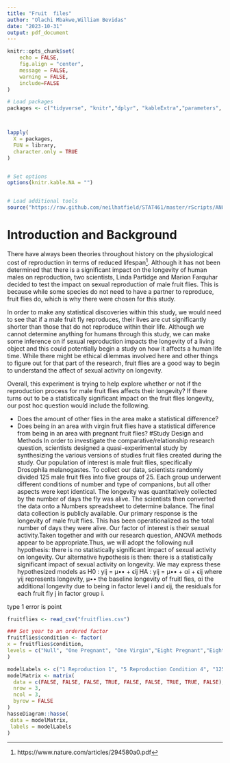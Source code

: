 ```yaml
---
title: "Fruit  files"
author: "Olachi Mbakwe,William Bevidas"
date: "2023-10-31"
output: pdf_document
---
```


```r

knitr::opts_chunk$set(
	echo = FALSE,
	fig.align = "center",
	message = FALSE,
	warning = FALSE,
	include=FALSE
)

```



```r

# Load packages
packages <- c("tidyverse", "knitr","dplyr", "kableExtra","parameters", "emmeans", "DescTools","dunn.test")



lapply(
  X = packages,
  FUN = library,
  character.only = TRUE
)


# Set options
options(knitr.kable.NA = "")


# Load additional tools
source("https://raw.github.com/neilhatfield/STAT461/master/rScripts/ANOVATools.R")

```

# Introduction and Background
<!-- This is where you'll write the portion of your narrative which frames the context for the SRQ. This is also where you will 1) explicitly state the SRQ and 2) incorporate any additional references (if applicable) -->

There have always been theories throughout history on the physiological cost of reproduction in terms of reduced lifespan^[https://www.nature.com/articles/294580a0.pdf]. Although it has not been determined that there is a significant impact on the longevity of human males on reproduction, two scientists, Linda Partidge and Marion Farquhar decided to test the impact on sexual reproduction of male fruit flies. This is because while some species do not need to have a partner to reproduce, fruit flies do, which is why there were chosen for this study. 

In order to make any statistical discoveries within this study, we would need to see that if a male fruit fly reproduces, their lives are cut significantly shorter than those that do not reproduce within their life. Although we cannot determine anything for humans through this study, we can make some inference on if sexual reproduction impacts the longevity of a living object and this could potentially begin a study on how it affects a human life time. While there might be ethical dilemmas involved here and other things to figure out for that part of the research, fruit flies are a good way to begin to understand the affect of sexual activity on longevity. 

Overall, this experiment is trying to help explore whether or not if the reproduction process for male fruit flies affects their longevity? If there turns out to be a statistically significant impact on the fruit flies longevity, our post hoc question would include the following. 

+ Does the amount of other flies in the area make a statistical difference?
+ Does being in an area with virgin fruit flies have a statistical difference from being in an area with pregnant fruit flies?
#Study Design and Methods
In order to investigate the comparative/relationship research question, scientists designed a quasi-experimental study by synthesizing the various versions of studies fruit flies created during the study. Our population of interest is male fruit flies, specifically Drosophila melanogastes. To collect our data, scientists randomly divided 125 male fruit flies into five groups of 25. Each group underwent different conditions of number and type of companions, but all other aspects were kept identical. The longevity was quantitatively collected by the number of days the fly was alive. The scientists then converted the data onto a Numbers spreadsheet to determine balance. The final data collection is publicly available. Our primary response is the longevity of male fruit flies. This has been operationalized as the total number of days they were alive. Our factor of interest is their sexual activity.Taken together and with our research question, ANOVA methods appear to be appropriate.Thus, we will adopt the following null hypothesis: there is no statistically significant impact of sexual activity on longevity. Our alternative hypothesis is then: there is a statistically significant impact of sexual activity on longevity. We may express these hypothesized models as H0 : yij = µ•• + ϵij HA : yij = µ•• + αi + ϵij where yij represents longevity, µ•• the baseline longevity of fruitl fies, αi the additional longevity due to being in factor level i and ϵij, the residuals for each fruit fly j in factor group i. 

type 1 error is point


```r

fruitflies <- read_csv("fruitflies.csv")

### Set year to an ordered factor
fruitflies$condition <- factor(
x = fruitflies$condition,
levels = c("Null", "One Pregnant", "One Virgin","Eight Pregnant","Eight Virgin")
)

```


```r
modelLabels <- c("1 Reproduction 1", "5 Reproduction Condition 4", "125 (Male Fruit Flies) 120")
modelMatrix <- matrix(
  data = c(FALSE, FALSE, FALSE, TRUE, FALSE, FALSE, TRUE, TRUE, FALSE),
  nrow = 3,
  ncol = 3,
  byrow = FALSE
)
hasseDiagram::hasse(
 data = modelMatrix,
 labels = modelLabels
)
```

